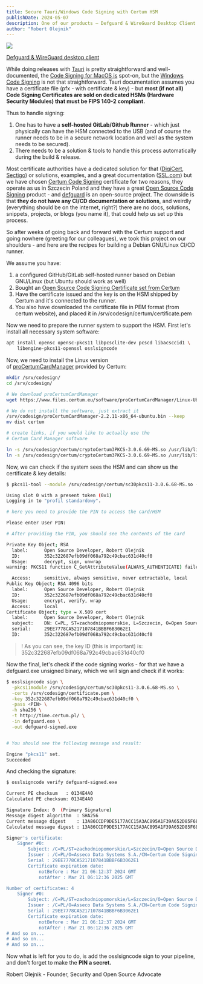 ```yaml
---
title: Secure Tauri/Windows Code Signing with Certum HSM
publishDate: 2024-05-07
description: One of our products — Defguard & WireGuard Desktop Client has multiple platform releases (Linux, MacOS, and Windows). We're building it with our beloved Rust and a great multi-platform desktop framework Tauri.
author: "Robert Olejnik"
---
```


![](/images/blog/defguard-main-screen.png)

[Defguard & WireGuard desktop client](https://defguard.net/client/)

While doing releases with [Tauri](https://tauri.app/) is pretty straightforward and well-documented, the [Code Signing for MacOS is](https://tauri.app/v1/guides/distribution/sign-macos) spot-on, but the [Windows Code Signing](https://tauri.app/v1/guides/distribution/sign-windows) is not that straightforward. Tauri documentation assumes you have a certificate file (pfx - with certificate & key) - but **most (if not all) Code Signing Certificates are sold on dedicated HSMs (Hardware Security Modules) that must be FIPS 140-2 compliant.**

Thus to handle signing:

1. One has to have a **self-hosted GitLab/Github Runner** - which just physically can have the HSM connected to the USB (and of course the runner needs to be in a secure network location and well as the system needs to be secured).
2. There needs to be a solution & tools to handle this process automatically during the build & release.

Most certificate authorities have a dedicated solution for that ([DigiCert](https://www.digicert.com/solutions/security-solutions-for-ci-cd), [Sectigo](https://www.sectigo.com/enterprise-solutions/certificate-manager/devops-solutions)) or solutions, examples, and a great documentation ([SSL.com](https://www.ssl.com/guide/code-signing-automation/)) but we have chosen [Certum Code Signing](https://www.certum.eu/en/code-signing-certificates/) certificate for two reasons, they operate as us in Szczecin Poland and they have a great [Open Source Code Signing](https://shop.certum.eu/open-source-code-signing.html) product - and [defguard](http://github.com/defGuard/defguard) is an open-source project. The downside is that **they do not have any CI/CD documentation or solutions**, and weirdly (everything should be on the internet, right?) there are no docs, solutions, snippets, projects, or blogs (you name it), that could help us set up this process.

So after weeks of going back and forward with the Certum support and going nowhere (greeting for our colleagues), we took this project on our shoulders - and here are the recipes for building a Debian GNU/Linux CI/CD runner.

We assume you have:

1. a configured GitHub/GitLab self-hosted runner based on Debian GNU/Linux (but Ubuntu should work as well)
2. Bought an [Open Source Code Signing Certificate set from Certum](https://shop.certum.eu/open-source-code-signing.html)
3. Have the certificate issued and the key is on the HSM shipped by Certum and it's connected to the runner.
4. You also have downloaded the certificate file in PEM format (from certum website), and placed it in /srv/codesign/certum/certificate.pem

Now we need to prepare the runner system to support the HSM. First let's install all necessary system software:

```bash
apt install opensc opensc-pkcs11 libpcsclite-dev pcscd libacsccid1 \
    libengine-pkcs11-openssl osslsigncode
```

Now, we need to install the Linux version of [proCertumCardManager](https://support.certum.eu/en/cert-offer-card-manager/) provided by Certum:

```bash
mkdir /srv/codesign/
cd /srv/codesign/

# We download proCertumCardManager
wget https://www.files.certum.eu/software/proCertumCardManager/Linux-Ubuntu/2.2.11/proCertumCardManager-2.2.11-x86_64-ubuntu.bin

# We do not install the software, just extract it
/srv/codesign/proCertumCardManager-2.2.11-x86_64-ubuntu.bin --keep
mv dist certum

# create links, if you would like to actually use the
# Certum Card Manager software

ln -s /srv/codesign/certum/cryptoCertum3PKCS-3.0.6.69-MS.so /usr/lib/libcrypto3PKCS.so
ln -s /srv/codesign/certum/cryptoCertum3PKCS-3.0.6.69-MS.so /usr/lib/libcryptoCertum3PKCS.so
```

Now, we can check if the system sees the HSM and can show us the certificate & key details:

```bash
$ pkcs11-tool --module /srv/codesign/certum/sc30pkcs11-3.0.6.68-MS.so --login --list-objects

Using slot 0 with a present token (0x1)
Logging in to "profil standardowy".

# here you need to provide the PIN to access the card/HSM

Please enter User PIN:

# After providing the PIN, you should see the contents of the card

Private Key Object; RSA
  label:      Open Source Developer, Robert Olejnik
  ID:         352c322687efb09df068a792c49cbac631d40cf0
  Usage:      decrypt, sign, unwrap
warning: PKCS11 function C_GetAttributeValue(ALWAYS_AUTHENTICATE) failed: rv = CKR_ATTRIBUTE_TYPE_INVALID (0x12)

  Access:     sensitive, always sensitive, never extractable, local
Public Key Object; RSA 4096 bits
  label:      Open Source Developer, Robert Olejnik
  ID:         352c322687efb09df068a792c49cbac631d40cf0
  Usage:      encrypt, verify, wrap
  Access:     local
Certificate Object; type = X.509 cert
  label:      Open Source Developer, Robert Olejnik
  subject:    DN: C=PL, ST=zachodniopomorskie, L=Szczecin, O=Open Source Developer, CN=Open Source Developer, Robert Olejnik
  serial:     29EE7778CA5217107841BBBF6B3062E1
  ID:         352c322687efb09df068a792c49cbac631d40cf0
```

> ! As you can see, the key ID (this is important) is: 352c322687efb09df068a792c49cbac631d40cf0

Now the final, let's check if the code signing works - for that we have a defguard.exe unsigned binary, which we will sign and check if it works:

```bash
$ osslsigncode sign \
  -pkcs11module /srv/codesign/certum/sc30pkcs11-3.0.6.68-MS.so \
  -certs /srv/codesign/certificate.pem \
  -key 352c322687efb09df068a792c49cbac631d40cf0 \
  -pass <PIN> \
  -h sha256 \
  -t http://time.certum.pl/ \
  -in defguard.exe \
  -out defguard-signed.exe


# You should see the following message and result:

Engine "pkcs11" set.
Succeeded
```

And checking the signature:

```bash
$ osslsigncode verify defguard-signed.exe

Current PE checksum   : 0134E4A0
Calculated PE checksum: 0134E4A0

Signature Index: 0  (Primary Signature)
Message digest algorithm  : SHA256
Current message digest    : 13A86CCDF9DE5177ACC15A3AC895A1F39A652D85F6E9C3533C151D64547F930A
Calculated message digest : 13A86CCDF9DE5177ACC15A3AC895A1F39A652D85F6E9C3533C151D64547F930A

Signer's certificate:
    Signer #0:
        Subject: /C=PL/ST=zachodniopomorskie/L=Szczecin/O=Open Source Developer/CN=Open Source Developer, Robert Olejnik
        Issuer : /C=PL/O=Asseco Data Systems S.A./CN=Certum Code Signing 2021 CA
        Serial : 29EE7778CA5217107841BBBF6B3062E1
        Certificate expiration date:
            notBefore : Mar 21 06:12:37 2024 GMT
            notAfter : Mar 21 06:12:36 2025 GMT

Number of certificates: 4
    Signer #0:
        Subject: /C=PL/ST=zachodniopomorskie/L=Szczecin/O=Open Source Developer/CN=Open Source Developer, Robert Olejnik
        Issuer : /C=PL/O=Asseco Data Systems S.A./CN=Certum Code Signing 2021 CA
        Serial : 29EE7778CA5217107841BBBF6B3062E1
        Certificate expiration date:
            notBefore : Mar 21 06:12:37 2024 GMT
            notAfter : Mar 21 06:12:36 2025 GMT
# And so on...
# And so on...
# And so on...
```

Now what is left for you to do, is add the osslsigncode sign to your pipeline, and don't forget to make the **PIN a secret.**

Robert Olejnik - Founder, Security and Open Source Advocate

